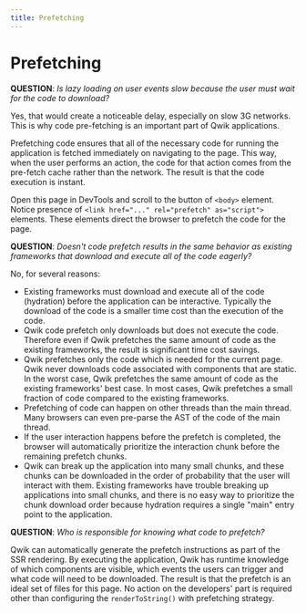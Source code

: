 ```yaml
---
title: Prefetching
---
```


# Prefetching

**QUESTION**: *Is lazy loading on user events slow because the user must wait for the code to download?*

Yes, that would create a noticeable delay, especially on slow 3G networks. This is why code pre-fetching is an important part of Qwik applications.

Prefetching code ensures that all of the necessary code for running the application is fetched immediately on navigating to the page. This way, when the user performs an action, the code for that action comes from the pre-fetch cache rather than the network. The result is that the code execution is instant. 

Open this page in DevTools and scroll to the button of `<body>` element. Notice presence of `<link href="..." rel="prefetch" as="script">` elements. These elements direct the browser to prefetch the code for the page.

**QUESTION**: *Doesn't code prefetch results in the same behavior as existing frameworks that download and execute all of the code eagerly?*

No, for several reasons:
- Existing frameworks must download and execute all of the code (hydration) before the application can be interactive. Typically the download of the code is a smaller time cost than the execution of the code.
- Qwik code prefetch only downloads but does not execute the code. Therefore even if Qwik prefetches the same amount of code as the existing frameworks, the result is significant time cost savings.
- Qwik prefetches only the code which is needed for the current page. Qwik never downloads code associated with components that are static. In the worst case, Qwik prefetches the same amount of code as the existing frameworks' best case. In most cases, Qwik prefetches a small fraction of code compared to the existing frameworks.
- Prefetching of code can happen on other threads than the main thread. Many browsers can even pre-parse the AST of the code of the main thread. 
- If the user interaction happens before the prefetch is completed, the browser will automatically prioritize the interaction chunk before the remaining prefetch chunks.
- Qwik can break up the application into many small chunks, and these chunks can be downloaded in the order of probability that the user will interact with them. Existing frameworks have trouble breaking up applications into small chunks, and there is no easy way to prioritize the chunk download order because hydration requires a single "main" entry point to the application.

**QUESTION**: *Who is responsible for knowing what code to prefetch?*

Qwik can automatically generate the prefetch instructions as part of the SSR rendering. By executing the application, Qwik has runtime knowledge of which components are visible, which events the users can trigger and what code will need to be downloaded. The result is that the prefetch is an ideal set of files for this page. No action on the developers' part is required other than configuring the `renderToString()` with prefetching strategy.